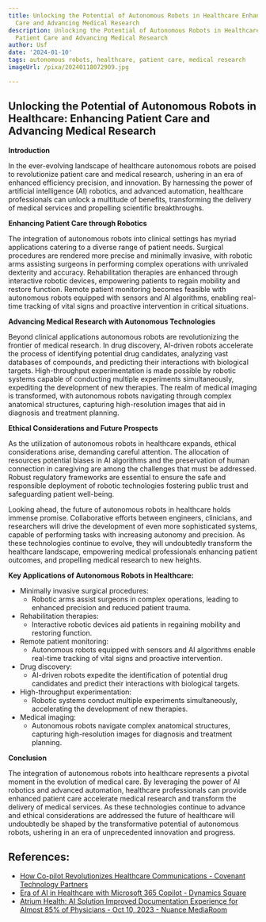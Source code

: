 ```yaml
---
title: Unlocking the Potential of Autonomous Robots in Healthcare Enhancing Patient
  Care and Advancing Medical Research
description: Unlocking the Potential of Autonomous Robots in Healthcare Enhancing
  Patient Care and Advancing Medical Research
author: Usf
date: '2024-01-10'
tags: autonomous robots, healthcare, patient care, medical research
imageUrl: /pixa/20240118072909.jpg

---
```

## Unlocking the Potential of Autonomous Robots in Healthcare: Enhancing Patient Care  and Advancing Medical Research

**Introduction**

In the  ever-evolving landscape of  healthcare autonomous robots are  poised to revolutionize patient care  and medical research, ushering in an era of enhanced efficiency precision, and innovation.  By harnessing the power of artificial intelligence (AI) robotics, and advanced automation, healthcare professionals can unlock a multitude of benefits,  transforming the delivery  of medical services and propelling scientific  breakthroughs.

**Enhancing Patient  Care through Robotics**

The integration  of autonomous robots into clinical settings has myriad applications catering to a diverse range  of  patient needs. Surgical procedures are rendered more precise and minimally invasive, with robotic arms assisting surgeons in performing complex operations with unrivaled  dexterity and accuracy. Rehabilitation therapies are  enhanced through interactive robotic devices, empowering patients to regain mobility and restore function. Remote patient monitoring becomes feasible with autonomous robots equipped with sensors and AI algorithms,  enabling real-time tracking of vital signs and proactive intervention in critical situations.

**Advancing Medical Research with Autonomous Technologies**

Beyond clinical applications  autonomous  robots are revolutionizing the frontier of medical research. In drug discovery, AI-driven robots accelerate the process of identifying potential drug candidates, analyzing vast databases of compounds, and predicting their  interactions with biological targets. High-throughput experimentation is made  possible by robotic  systems capable of  conducting multiple experiments simultaneously, expediting the development of new therapies. The realm of medical imaging is transformed, with autonomous robots navigating through complex anatomical structures,  capturing high-resolution images that aid in diagnosis and treatment planning.

**Ethical Considerations and Future Prospects**

As the utilization  of autonomous robots in healthcare expands, ethical considerations arise, demanding careful attention. The allocation of  resources  potential biases in AI algorithms and the preservation of human connection in  caregiving are among the challenges that must be addressed. Robust regulatory frameworks are essential to ensure the safe and responsible deployment  of robotic technologies fostering public trust and safeguarding patient  well-being.

Looking ahead, the future  of autonomous robots in healthcare holds immense promise. Collaborative efforts between engineers, clinicians,  and researchers will drive the development of even more sophisticated systems, capable of performing tasks with increasing autonomy and precision. As  these technologies continue to  evolve, they will undoubtedly transform the healthcare landscape,  empowering  medical professionals enhancing patient outcomes, and  propelling medical research to new  heights.

**Key Applications of Autonomous Robots in Healthcare:**

* Minimally invasive surgical  procedures:
  - Robotic arms assist surgeons in complex operations, leading  to enhanced precision and reduced patient trauma.
* Rehabilitation therapies:
  - Interactive robotic devices aid patients in regaining mobility and restoring function.
* Remote patient monitoring:
  - Autonomous robots equipped with sensors and AI algorithms enable real-time tracking of vital signs and  proactive intervention.
* Drug discovery:
  - AI-driven robots expedite the identification of potential drug candidates and predict their interactions with biological targets.
* High-throughput  experimentation:
  - Robotic systems conduct  multiple experiments simultaneously, accelerating the development  of new therapies.
* Medical  imaging:
    - Autonomous robots navigate complex anatomical structures, capturing high-resolution images  for diagnosis and treatment planning.

**Conclusion**

The integration of autonomous robots into  healthcare represents a pivotal moment in the evolution of medical care. By leveraging the power  of AI  robotics and advanced automation, healthcare professionals can provide enhanced patient care accelerate medical research  and transform the delivery of medical services. As these technologies continue to  advance and ethical considerations are addressed the future of  healthcare will undoubtedly  be shaped  by the transformative potential of autonomous robots,  ushering in an era of unprecedented innovation and progress.

## References:
- [How Co-pilot Revolutionizes Healthcare Communications - Covenant Technology Partners](https://covenanttechnologypartners.com/2023/07/26/how-co-pilot-revolutionizes-healthcare-communications/)
- [Era of AI in Healthcare with Microsoft 365 Copilot - Dynamics Square](https://www.dynamicssquare.com/blog/ai-in-healthcare-with-microsoft-365-copilot/)
- [Atrium Health: AI Solution Improved Documentation Experience for Almost 85% of Physicians - Oct 10, 2023 - Nuance MediaRoom](https://news.nuance.com/2023-10-10-Atrium-Health-AI-Solution-Improved-Documentation-Experience-for-Almost-85-of-Physicians)
